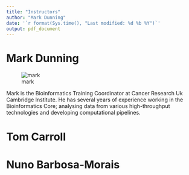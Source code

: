 ```yaml
---
title: "Instructors"
author: "Mark Dunning"
date: '`r format(Sys.time(), "Last modified: %d %b %Y")`'
output: pdf_document
---
```


# Mark Dunning

![mark](images/Mark-Dunning.jpg)

Mark is the Bioinformatics Training Coordinator at Cancer Research Uk Cambridge Institute. He has several years of experience working in the Bioinformatics Core; analysing data from various high-throughput technologies and developing computational pipelines. 

# Tom Carroll

# Nuno Barbosa-Morais

